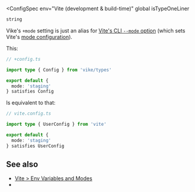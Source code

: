 
<ConfigSpec
  env="Vite (development & build-time)"
  global
  isTypeOneLiner
>
```ts
string
```
</ConfigSpec>

Vike's `+mode` setting is just an alias for [Vite's CLI `--mode` option](https://vite.dev/guide/cli.html#options) (which sets Vite's [mode configuration](https://vite.dev/guide/env-and-mode.html#modes)).

This:

```ts
// +config.ts

import type { Config } from 'vike/types'

export default {
  mode: 'staging'
} satisfies Config
```

Is equivalent to that:

```ts
// vite.config.ts

import type { UserConfig } from 'vite'

export default {
  mode: 'staging'
} satisfies UserConfig
```

## See also

- [Vite > Env Variables and Modes](https://vite.dev/guide/env-and-mode.html)
- <Link href="/settings" />
